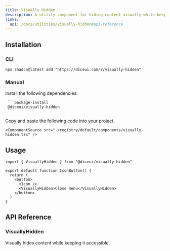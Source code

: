 ```yaml
---
title: Visually Hidden
description: A utility component for hiding content visually while keeping it accessible to screen readers.
links:
  api: /docs/utilities/visually-hidden#api-reference
---
```


## Installation

### CLI

```package-install
npx shadcn@latest add "https://diceui.com/r/visually-hidden"
```

### Manual

<Steps>
  <Step>
     Install the following dependencies:

     ```package-install
     @diceui/visually-hidden
     ```
  </Step>

  <Step>
    Copy and paste the following code into your project.

    <ComponentSource src="./registry/default/components/visually-hidden.tsx" />
  </Step>
</Steps>

## Usage

```tsx
import { VisuallyHidden } from "@diceui/visually-hidden"

export default function IconButton() {
  return (
    <button>
      <Icon />
      <VisuallyHidden>Close menu</VisuallyHidden>
    </button>
  )
}
```

## API Reference

### VisuallyHidden

Visually hides content while keeping it accessible.

<AutoTypeTable
  path="./types/docs/utilities.ts"
  name="VisuallyHiddenProps"
/>
